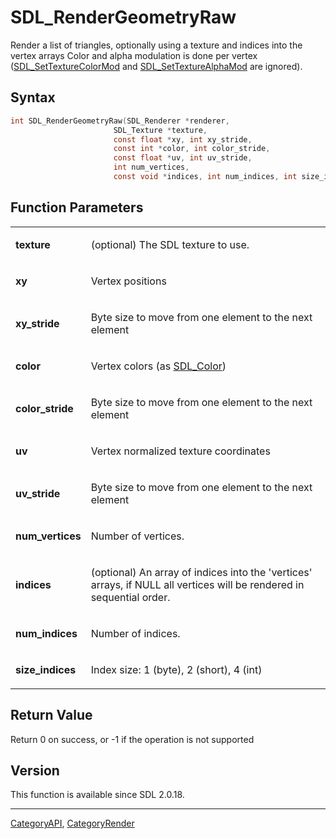 = SDL_RenderGeometryRaw =

Render a list of triangles, optionally using a texture and indices into the vertex arrays Color and alpha modulation is done per vertex ([[SDL_SetTextureColorMod]] and [[SDL_SetTextureAlphaMod]] are ignored).

== Syntax ==

<syntaxhighlight lang='c'>
int SDL_RenderGeometryRaw(SDL_Renderer *renderer,
                       SDL_Texture *texture,
                       const float *xy, int xy_stride,
                       const int *color, int color_stride,
                       const float *uv, int uv_stride,
                       int num_vertices,
                       const void *indices, int num_indices, int size_indices);
</syntaxhighlight>

== Function Parameters ==

{|
|'''texture'''
|(optional) The SDL texture to use.
|-
|'''xy'''
|Vertex positions
|-
|'''xy_stride'''
|Byte size to move from one element to the next element
|-
|'''color'''
|Vertex colors (as [[SDL_Color]])
|-
|'''color_stride'''
|Byte size to move from one element to the next element
|-
|'''uv'''
|Vertex normalized texture coordinates
|-
|'''uv_stride'''
|Byte size to move from one element to the next element
|-
|'''num_vertices'''
|Number of vertices.
|-
|'''indices'''
|(optional) An array of indices into the 'vertices' arrays, if NULL all vertices will be rendered in sequential order.
|-
|'''num_indices'''
|Number of indices.
|-
|'''size_indices'''
|Index size: 1 (byte), 2 (short), 4 (int)
|}

== Return Value ==

Return 0 on success, or -1 if the operation is not supported

== Version ==

This function is available since SDL 2.0.18.

----
[[CategoryAPI]], [[CategoryRender]]


